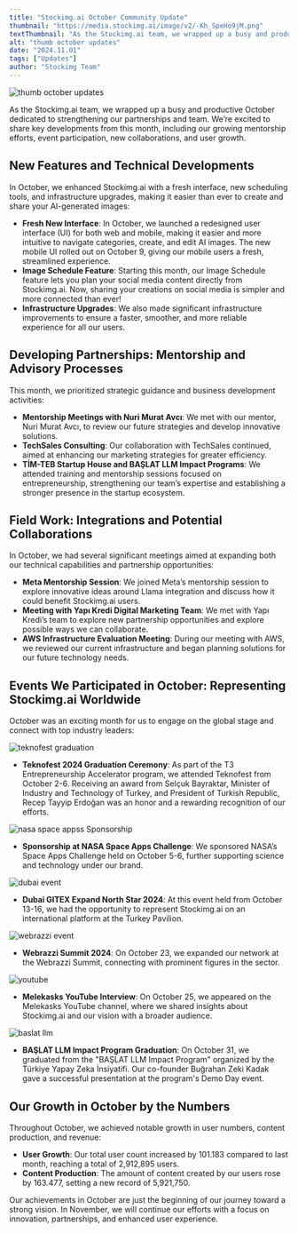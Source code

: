 ```yaml
---
title: "Stockimg.ai October Community Update"
thumbnail: "https://media.stockimg.ai/image/v2/-Kh_SpeHo9jM.png"
textThumbnail: "As the Stockimg.ai team, we wrapped up a busy and productive October dedicated to strengthening our partnerships and team."
alt: "thumb october updates"
date: "2024.11.01"
tags: ["Updates"]
author: "Stockimg Team"
---
```


![thumb october updates](https://media.stockimg.ai/image/v2/-Kh_SpeHo9jM.png)

As the Stockimg.ai team, we wrapped up a busy and productive October dedicated to strengthening our partnerships and team. We’re excited to share key developments from this month, including our growing mentorship efforts, event participation, new collaborations, and user growth.

## New Features and Technical Developments

In October, we enhanced Stockimg.ai with a fresh interface, new scheduling tools, and infrastructure upgrades, making it easier than ever to create and share your AI-generated images:

- **Fresh New Interface**: In October, we launched a redesigned user interface (UI) for both web and mobile, making it easier and more intuitive to navigate categories, create, and edit AI images. The new mobile UI rolled out on October 9, giving our mobile users a fresh, streamlined experience.
- **Image Schedule Feature**: Starting this month, our Image Schedule feature lets you plan your social media content directly from Stockimg.ai. Now, sharing your creations on social media is simpler and more connected than ever!
- **Infrastructure Upgrades**: We also made significant infrastructure improvements to ensure a faster, smoother, and more reliable experience for all our users.

## Developing Partnerships: Mentorship and Advisory Processes

This month, we prioritized strategic guidance and business development activities:

- **Mentorship Meetings with Nuri Murat Avcı**: We met with our mentor, Nuri Murat Avcı, to review our future strategies and develop innovative solutions.
- **TechSales Consulting**: Our collaboration with TechSales continued, aimed at enhancing our marketing strategies for greater efficiency.
- **TİM-TEB Startup House and BAŞLAT LLM Impact Programs**: We attended training and mentorship sessions focused on entrepreneurship, strengthening our team’s expertise and establishing a stronger presence in the startup ecosystem.

## Field Work: Integrations and Potential Collaborations

In October, we had several significant meetings aimed at expanding both our technical capabilities and partnership opportunities:

- **Meta Mentorship Session**: We joined Meta’s mentorship session to explore innovative ideas around Llama integration and discuss how it could benefit Stockimg.ai users.
- **Meeting with Yapı Kredi Digital Marketing Team**: We met with Yapı Kredi’s team to explore new partnership opportunities and explore possible ways we can collaborate.
- **AWS Infrastructure Evaluation Meeting**: During our meeting with AWS, we reviewed our current infrastructure and began planning solutions for our future technology needs.

## Events We Participated in October: Representing Stockimg.ai Worldwide

October was an exciting month for us to engage on the global stage and connect with top industry leaders:

![teknofest graduation](https://raw.githubusercontent.com/Abdurrahman-Subh/mdx-blog/main/images/oct-teknofest.png)

- **Teknofest 2024 Graduation Ceremony**: As part of the T3 Entrepreneurship Accelerator program, we attended Teknofest from October 2-6. Receiving an award from Selçuk Bayraktar, Minister of Industry and Technology of Turkey, and President of Turkish Republic, Recep Tayyip Erdoğan was an honor and a rewarding recognition of our efforts.

![nasa space appss Sponsorship](https://raw.githubusercontent.com/Abdurrahman-Subh/mdx-blog/main/images/oct-nasa.png)

- **Sponsorship at NASA Space Apps Challenge**: We sponsored NASA’s Space Apps Challenge held on October 5-6, further supporting science and technology under our brand.

![dubai event](https://raw.githubusercontent.com/Abdurrahman-Subh/mdx-blog/main/images/oct-dubai.png)

- **Dubai GITEX Expand North Star 2024**: At this event held from October 13-16, we had the opportunity to represent Stockimg.ai on an international platform at the Turkey Pavilion.

![webrazzi event](https://raw.githubusercontent.com/Abdurrahman-Subh/mdx-blog/main/images/oct-webrazzi.png)

- **Webrazzi Summit 2024**: On October 23, we expanded our network at the Webrazzi Summit, connecting with prominent figures in the sector.

![youtube](https://raw.githubusercontent.com/Abdurrahman-Subh/mdx-blog/main/images/oct-yt.png)

- **Melekasks YouTube Interview**: On October 25, we appeared on the Melekasks YouTube channel, where we shared insights about Stockimg.ai and our vision with a broader audience.

![baslat llm](https://raw.githubusercontent.com/Abdurrahman-Subh/mdx-blog/main/images/oct-llm.png)

- **BAŞLAT LLM Impact Program Graduation**: On October 31, we graduated from the "BAŞLAT LLM Impact Program" organized by the Türkiye Yapay Zeka İnsiyatifi. Our co-founder Buğrahan Zeki Kadak gave a successful presentation at the program's Demo Day event.

## Our Growth in October by the Numbers

Throughout October, we achieved notable growth in user numbers, content production, and revenue:

- **User Growth**: Our total user count increased by 101.183 compared to last month, reaching a total of 2,912,895 users.
- **Content Production**: The amount of content created by our users rose by 163.477, setting a new record of 5,921,750.

Our achievements in October are just the beginning of our journey toward a strong vision. In November, we will continue our efforts with a focus on innovation, partnerships, and enhanced user experience.